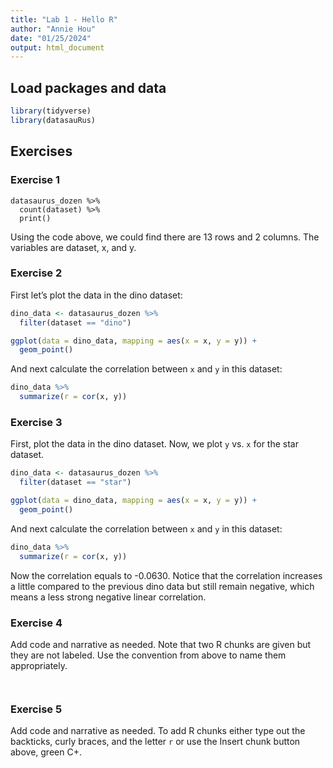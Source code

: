 ```yaml
---
title: "Lab 1 - Hello R"
author: "Annie Hou"
date: "01/25/2024"
output: html_document
---
```


## Load packages and data

```r
library(tidyverse) 
library(datasauRus)
```

## Exercises

### Exercise 1

```
datasaurus_dozen %>%
  count(dataset) %>%
  print()
```

Using the code above, we could find there are 13 rows and 2 columns. The variables are dataset, x, and y.

### Exercise 2


First let's plot the data in the dino dataset:

```r
dino_data <- datasaurus_dozen %>%
  filter(dataset == "dino")

ggplot(data = dino_data, mapping = aes(x = x, y = y)) +
  geom_point()
```

And next calculate the correlation between `x` and `y` in this dataset:

```r
dino_data %>%
  summarize(r = cor(x, y))
```

### Exercise 3

First, plot the data in the dino dataset. Now, we plot `y` vs. `x` for the star dataset. 

```r
dino_data <- datasaurus_dozen %>%
  filter(dataset == "star")

ggplot(data = dino_data, mapping = aes(x = x, y = y)) +
  geom_point()
```

And next calculate the correlation between `x` and `y` in this dataset:

```r
dino_data %>%
  summarize(r = cor(x, y))
```

Now the correlation equals to -0.0630. Notice that the correlation increases a little compared to the previous dino data but still remain negative, which means a less strong negative linear correlation.

### Exercise 4

Add code and narrative as needed.
Note that two R chunks are given but they are not labeled.
Use the convention from above to name them appropriately.

```r

```

```r

```

### Exercise 5

Add code and narrative as needed.
To add R chunks either type out the backticks, curly braces, and the letter `r` or use the Insert chunk button above, green C+.
